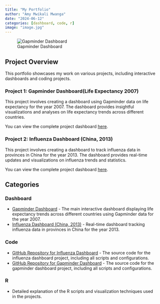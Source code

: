 ```yaml
---
title: "My Portfolio"
author: "Amy Mwikali Mwanga"
date: "2024-06-12"
categories: [dashboard, code, r]
image: "image.jpg"
---
```


![Gapminder Dashboard](./image2.jpg)

## Project Overview

This portfolio showcases my work on various projects, including interactive dashboards and coding projects.

### Project 1: Gapminder Dashboard(Life Expectancy 2007)

This project involves creating a dashboard using Gapminder data on life expectancy for the year 2007. The dashboard provides insightful visualizations and analyses on life expectancy trends across different countries.

You can view the complete project dashboard [here](https://amymwix.github.io/gapminder_dash/).

### Project 2: Influenza Dashboard (China, 2013)

This project involves creating a dashboard to track influenza data in provinces in China for the year 2013. The dashboard provides real-time updates and visualizations on influenza trends and statistics.

You can view the complete project dashboard [here](https://amymwix.github.io/influenza_dash/).

## Categories

### Dashboard

-   [Gapminder Dashboard](https://amymwix.github.io/gapminder_dash/) - The main interactive dashboard displaying life expectancy trends across different countries using Gapminder data for the year 2007.
-   [Influenza Dashboard (China, 2013)](https://amymwix.github.io/influenza_dash/) - Real-time dashboard tracking influenza data in provinces in China for the year 2013.

### Code

-   [GitHub Repository for Influenza Dashboard](https://github.com/amymwix/influenza_dash.git) - The source code for the influenza dashboard project, including all scripts and configurations.
-   [GitHub Repository for Gapminder Dashboard](https://github.com/amymwix/gapminder_dash/blob/365d85520136d95fa5b4a206371e8687643403ae/my_dashboard.qmd) - The source code for the gapminder dashboard project, including all scripts and configurations.

### R

-   Detailed explanation of the R scripts and visualization techniques used in the projects.
